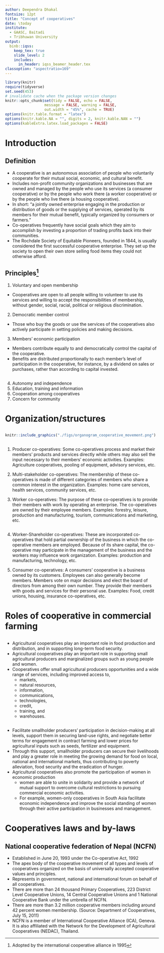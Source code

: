 ```yaml
---
author: Deependra Dhakal
fontsize: 12pt
title: "Concept of cooperatives"
date: \today
institute:
  - GAASC, Baitadi
  - Tribhuwan University 
output: 
  binb::iqss:
    keep_tex: true
    slide_level: 2
    includes:
      in_header: iqss_beamer_header.tex
classoption: "aspectratio=169"
---
```


```r
library(knitr)
require(tidyverse)
set.seed(453)
# invalidate cache when the package version changes
knitr::opts_chunk$set(tidy = FALSE, echo = FALSE, 
                  message = FALSE, warning = FALSE,
                  out.width = "45%", cache = TRUE)
options(knitr.table.format = "latex")
options(knitr.kable.NA = "", digits = 2, knitr.kable.NAN = "")
options(kableExtra.latex.load_packages = FALSE)
```

# Introduction

## Definition

- A cooperative is an autonomous association of people who voluntarily cooperate for their mutual social, economic, and cultural benefit. 
- Includes non-profit community organizations and businesses that are owned and managed by the people who use its services (a consumer cooperative) or by the people who work there (a worker cooperative) or by the people who live there (a housing cooperative).
- In short: "a jointly owned enterprise engaging in the production or distribution of goods or the supplying of services, operated by its members for their mutual benefit, typically organized by consumers or farmers."
- Co-operatives frequently have social goals which they aim to accomplish by investing a proportion of trading profits back into their communities.
- The Rochdale Society of Equitable Pioneers, founded in 1844, is usually considered the first successful cooperative enterprise. They set up the society to open their own store selling food items they could not otherwise afford.

## Principles^[Adopted by the international cooperative alliance in 1995]

\footnotesize

1. Voluntary and open membership
  - Cooperatives are open to all people willing to volunteer to use its services and willing to accept the responsibilities of membership, without gender, social, racial, political or religious discrimination.
2. Democratic member control
  - Those who buy the goods or use the services of the cooperatives also actively participate in setting policies and making decisions.
3. Members' economic participation
  - Members contribute equally to and democratically control the capital of the cooperative.
  - Benefits are distributed proportionally to each member's level of participation in the cooperative, for instance, by a dividend on sales or purchases, rather than according to capital invested.
  
##

4. Autonomy and independence
5. Education, training and information
6. Cooperation among cooperatives
7. Concern for community

# Organization/structures

##

```r
knitr::include_graphics("./figs/organogram_cooperative_movement.png")
```

##

\footnotesize

1. Producer co-operatives: Some co-operatives process and market their members' products and services directly while others may also sell the input necessary to their members' economic activities. Examples: Agriculture cooperatives, pooling of equipment, advisory services, etc.

2. Multi-stakeholder co-operatives: The membership of these co-operatives is made of different categories of members who share a common interest in the organization. Examples: home care services, health services, community services, etc.

3. Worker co-operatives: The purpose of these co-operatives is to provide their members with work by operating an enterprise. The co-operatives are owned by their employee members. Examples: forestry, leisure, production and manufacturing, tourism, communications and marketing, etc.

##

4. Worker-Shareholder co-operatives: These are incorporated co-operatives that hold partial ownership of the business in which the co-operative members are employed. Because of its share capital, the co-operative may participate in the management of the business and the workers may influence work organization. Examples: production and manufacturing, technology, etc.

5. Consumer co-operatives: A consumers' cooperative is a business owned by its customers. Employees can also generally become members. Members vote on major decisions and elect the board of directors from among their own number. They provide their members with goods and services for their personal use. Examples: Food, credit unions, housing, insurance co-operatives, etc.

# Roles of cooperative in commercial farming

##

\footnotesize

- Agricultural cooperatives play an important role in food production and distribution, and in supporting long-term food security. 
- Agricultural cooperatives play an important role in supporting small agricultural producers and marginalized groups such as young people and women. 
<!-- - Empower members economically and socially and create sustainable rural employment through business models that are resilient to economic and environmental shocks. -->
- Cooperatives offer small agricultural producers opportunities and a wide range of services, including improved access to,
  - markets, 
  - natural resources, 
  - information, 
  - communications, 
  - technologies, 
  - credit, 
  - training, and 
  - warehouses. 

##

\footnotesize

- Facilitate smallholder producers' participation in decision-making at all levels, support them in securing land-use rights, and negotiate better terms for engagement in contract farming and lower prices for agricultural inputs such as seeds, fertilizer and equipment. 
- Through this support, smallholder producers can secure their livelihoods and play a greater role in meeting the growing demand for food on local, national and international markets, thus contributing to poverty alleviation, food security and the eradication of hunger. 
- Agricultural cooperatives also promote the participation of women in economic production
  - women are able to unite in solidarity and provide a network of mutual support to overcome cultural restrictions to pursuing commercial economic activities. 
  - For example, women-only cooperatives in South Asia facilitate economic independence and improve the social standing of women through their active participation in businesses and management.

# Cooperatives laws and by-laws

## National cooperative federation of Nepal (NCFN)

- Established in June 20, 1993 under the Co-operative Act, 1992 
- The apex body of the cooperative movement of all types and levels of cooperatives organized on the basis of universally accepted cooperative values and principles. 
- Represents in government, national and international forum on behalf of all cooperatives. 
- There are more than 24 thousand Primary Cooperatives, 223 District Level Cooperative Unions, 14 Central Cooperative Unions and 1 National Cooperative Bank under the umbrella of NCFN. 
- There are more than 3.2 million cooperative members including around 42 percent women membership. (Source: Department of Cooperatives, July 15, 2011)
- NCFN is a member of International Cooperative Alliance (ICA), Geneva. It is also affiliated with the Network for the Development of Agricultural Cooperatives (NEDAC), Thailand.

